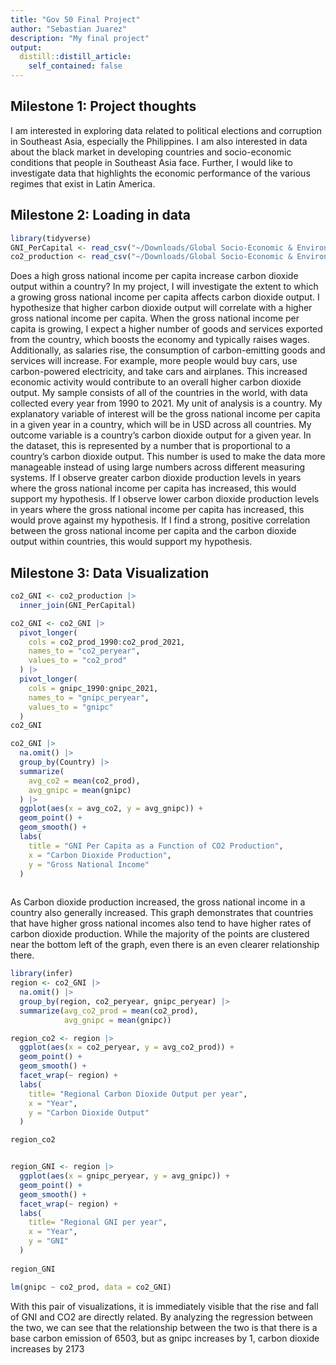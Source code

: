 ```yaml
---
title: "Gov 50 Final Project"
author: "Sebastian Juarez"
description: "My final project"
output:
  distill::distill_article:
    self_contained: false
---
```




## Milestone 1: Project thoughts

I am interested in exploring data related to political elections and corruption in Southeast Asia, especially the Philippines. I am also interested in data about the black market in developing countries and socio-economic conditions that people in Southeast Asia face. Further, I would like to investigate data that highlights the economic performance of the various regimes that exist in Latin America.


## Milestone 2: Loading in data

```r
library(tidyverse)
GNI_PerCapital <- read_csv("~/Downloads/Global Socio-Economic & Environmental Indicators/gross_national_income_per_capital.csv")
co2_production <- read_csv("~/Downloads/Global Socio-Economic & Environmental Indicators/co2_production.csv")
```

Does a high gross national income per capita increase carbon dioxide output within a country? In my project, I will investigate the extent to which a growing gross national income per capita affects carbon dioxide output. I hypothesize that higher carbon dioxide output will correlate with a higher gross national income per capita. When the gross national income per capita is growing, I expect a higher number of goods and services exported from the country, which boosts the economy and typically raises wages. Additionally, as salaries rise, the consumption of carbon-emitting goods and services will increase. For example, more people would buy cars, use carbon-powered electricity, and take cars and airplanes. This increased economic activity would contribute to an overall higher carbon dioxide output. My sample consists of all of the countries in the world, with data collected every year from 1990 to 2021. My unit of analysis is a country. My explanatory variable of interest will be the gross national income per capita in a given year in a country, which will be in USD across all countries. My outcome variable is a country's carbon dioxide output for a given year. In the dataset, this is represented by a number that is proportional to a country’s carbon dioxide output. This number is used to make the data more manageable instead of using large numbers across different measuring systems. If I observe greater carbon dioxide production levels in years where the gross national income per capita has increased, this would support my hypothesis. If I observe lower carbon dioxide production levels in years where the gross national income per capita has increased, this would prove against my hypothesis. If I find a strong, positive correlation between the gross national income per capita and the carbon dioxide output within countries, this would support my hypothesis. 

## Milestone 3: Data Visualization

```r
co2_GNI <- co2_production |>
  inner_join(GNI_PerCapital)

co2_GNI <- co2_GNI |>
  pivot_longer(
    cols = co2_prod_1990:co2_prod_2021,
    names_to = "co2_peryear",
    values_to = "co2_prod"
  ) |>
  pivot_longer(
    cols = gnipc_1990:gnipc_2021,
    names_to = "gnipc_peryear",
    values_to = "gnipc"
  )
co2_GNI

co2_GNI |>
  na.omit() |>
  group_by(Country) |>
  summarize(
    avg_co2 = mean(co2_prod),
    avg_gnipc = mean(gnipc)
  ) |>
  ggplot(aes(x = avg_co2, y = avg_gnipc)) +
  geom_point() +
  geom_smooth() +
  labs(
    title = "GNI Per Capita as a Function of CO2 Production",
    x = "Carbon Dioxide Production",
    y = "Gross National Income"
  )
  

```
As Carbon dioxide production increased, the gross national income in a country also generally increased. This graph demonstrates that countries that have higher gross national incomes also tend to have higher rates of carbon dioxide production. While the majority of the points are clustered near the bottom left of the graph, even there is an even clearer relationship there.

```r
library(infer)
region <- co2_GNI |>
  na.omit() |>
  group_by(region, co2_peryear, gnipc_peryear) |>
  summarize(avg_co2_prod = mean(co2_prod),
            avg_gnipc = mean(gnipc))

region_co2 <- region |>
  ggplot(aes(x = co2_peryear, y = avg_co2_prod)) +
  geom_point() +
  geom_smooth() +
  facet_wrap(~ region) +
  labs(
    title= "Regional Carbon Dioxide Output per year",
    x = "Year",
    y = "Carbon Dioxide Output"
  )

region_co2


region_GNI <- region |> 
  ggplot(aes(x = gnipc_peryear, y = avg_gnipc)) +
  geom_point() +
  geom_smooth() +
  facet_wrap(~ region) +
  labs(
    title= "Regional GNI per year",
    x = "Year",
    y = "GNI"
  )
  
region_GNI

lm(gnipc ~ co2_prod, data = co2_GNI)
```
With this pair of visualizations, it is immediately visible that the rise and fall of GNI and CO2 are directly related. By analyzing the regression between the two, we can see that the relationship between the two is that there is a base carbon emission of 6503, but as gnipc increases by 1, carbon dioxide increases by 2173
